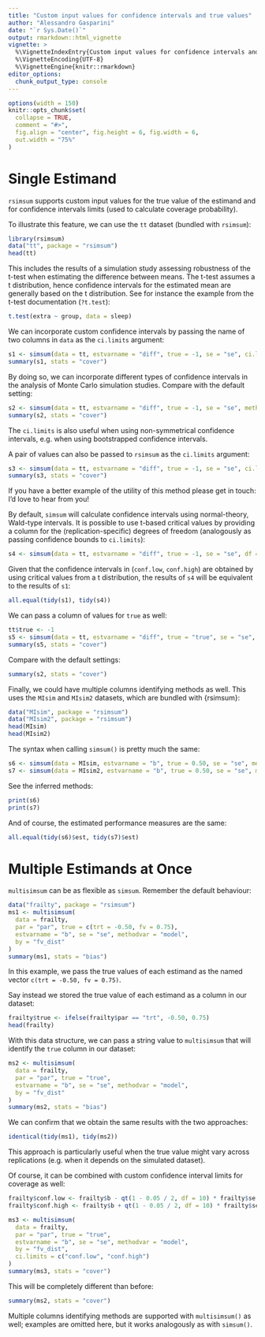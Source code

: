 ```yaml
---
title: "Custom input values for confidence intervals and true values"
author: "Alessandro Gasparini"
date: "`r Sys.Date()`"
output: rmarkdown::html_vignette
vignette: >
  %\VignetteIndexEntry{Custom input values for confidence intervals and true values}
  %\VignetteEncoding{UTF-8}
  %\VignetteEngine{knitr::rmarkdown}
editor_options: 
  chunk_output_type: console
---
```


```r
options(width = 150)
knitr::opts_chunk$set(
  collapse = TRUE,
  comment = "#>",
  fig.align = "center", fig.height = 6, fig.width = 6,
  out.width = "75%"
)
```

# Single Estimand

`rsimsum` supports custom input values for the true value of the estimand and for confidence intervals limits (used to calculate coverage probability).

To illustrate this feature, we can use the `tt` dataset (bundled with `rsimsum`):

```r
library(rsimsum)
data("tt", package = "rsimsum")
head(tt)
```

This includes the results of a simulation study assessing robustness of the t-test when estimating the difference between means.
The t-test assumes a t distribution, hence confidence intervals for the estimated mean are generally based on the t distribution.
See for instance the example from the t-test documentation (`?t.test`):

```r
t.test(extra ~ group, data = sleep)
```

We can incorporate custom confidence intervals by passing the name of two columns in `data` as the `ci.limits` argument:

```r
s1 <- simsum(data = tt, estvarname = "diff", true = -1, se = "se", ci.limits = c("conf.low", "conf.high"), methodvar = "method", by = "dgm")
summary(s1, stats = "cover")
```

By doing so, we can incorporate different types of confidence intervals in the analysis of Monte Carlo simulation studies.
Compare with the default setting:

```r
s2 <- simsum(data = tt, estvarname = "diff", true = -1, se = "se", methodvar = "method", by = "dgm")
summary(s2, stats = "cover")
```

The `ci.limits` is also useful when using non-symmetrical confidence intervals, e.g. when using bootstrapped confidence intervals.

A pair of values can also be passed to `rsimsum` as the `ci.limits` argument:

```r
s3 <- simsum(data = tt, estvarname = "diff", true = -1, se = "se", ci.limits = c(-1.5, -0.5), methodvar = "method", by = "dgm")
summary(s3, stats = "cover")
```

If you have a better example of the utility of this method please get in touch: I'd love to hear from you!

By default, `simsum` will calculate confidence intervals using normal-theory, Wald-type intervals.
It is possible to use t-based critical values by providing a column for the (replication-specific) degrees of freedom (analogously as passing confidence bounds to `ci.limits`):

```r
s4 <- simsum(data = tt, estvarname = "diff", true = -1, se = "se", df = "df", methodvar = "method", by = "dgm")
```

Given that the confidence intervals in (`conf.low`, `conf.high`) are obtained by using critical values from a t distribution, the results of `s4` will be equivalent to the results of `s1`:

```r
all.equal(tidy(s1), tidy(s4))
```

We can pass a column of values for `true` as well:

```r
tt$true <- -1
s5 <- simsum(data = tt, estvarname = "diff", true = "true", se = "se", ci.limits = c("conf.low", "conf.high"), methodvar = "method", by = "dgm")
summary(s5, stats = "cover")
```

Compare with the default settings:

```r
summary(s2, stats = "cover")
```

Finally, we could have multiple columns identifying methods as well.
This uses the `MIsim` and `MIsim2` datasets, which are bundled with {rsimsum}:

```r
data("MIsim", package = "rsimsum")
data("MIsim2", package = "rsimsum")
head(MIsim)
head(MIsim2)
```

The syntax when calling `simsum()` is pretty much the same:

```r
s6 <- simsum(data = MIsim, estvarname = "b", true = 0.50, se = "se", methodvar = "method")
s7 <- simsum(data = MIsim2, estvarname = "b", true = 0.50, se = "se", methodvar = c("m1", "m2"))
```

See the inferred methods:

```r
print(s6)
print(s7)
```

And of course, the estimated performance measures are the same:

```r
all.equal(tidy(s6)$est, tidy(s7)$est)
```

# Multiple Estimands at Once

`multisimsum` can be as flexible as `simsum`.
Remember the default behaviour:

```r
data("frailty", package = "rsimsum")
ms1 <- multisimsum(
  data = frailty,
  par = "par", true = c(trt = -0.50, fv = 0.75),
  estvarname = "b", se = "se", methodvar = "model",
  by = "fv_dist"
)
summary(ms1, stats = "bias")
```

In this example, we pass the true values of each estimand as the named vector `c(trt = -0.50, fv = 0.75)`.

Say instead we stored the true value of each estimand as a column in our dataset:

```r
frailty$true <- ifelse(frailty$par == "trt", -0.50, 0.75)
head(frailty)
```

With this data structure, we can pass a string value to `multisimsum` that will identify the `true` column in our dataset:

```r
ms2 <- multisimsum(
  data = frailty,
  par = "par", true = "true",
  estvarname = "b", se = "se", methodvar = "model",
  by = "fv_dist"
)
summary(ms2, stats = "bias")
```

We can confirm that we obtain the same results with the two approaches:

```r
identical(tidy(ms1), tidy(ms2))
```

This approach is particularly useful when the true value might vary across replications (e.g. when it depends on the simulated dataset).

Of course, it can be combined with custom confidence interval limits for coverage as well:

```r
frailty$conf.low <- frailty$b - qt(1 - 0.05 / 2, df = 10) * frailty$se
frailty$conf.high <- frailty$b + qt(1 - 0.05 / 2, df = 10) * frailty$se

ms3 <- multisimsum(
  data = frailty,
  par = "par", true = "true",
  estvarname = "b", se = "se", methodvar = "model",
  by = "fv_dist",
  ci.limits = c("conf.low", "conf.high")
)
summary(ms3, stats = "cover")
```

This will be completely different than before:

```r
summary(ms2, stats = "cover")
```

Multiple columns identifying methods are supported with `multisimsum()` as well; examples are omitted here, but it works analogously as with `simsum()`.
